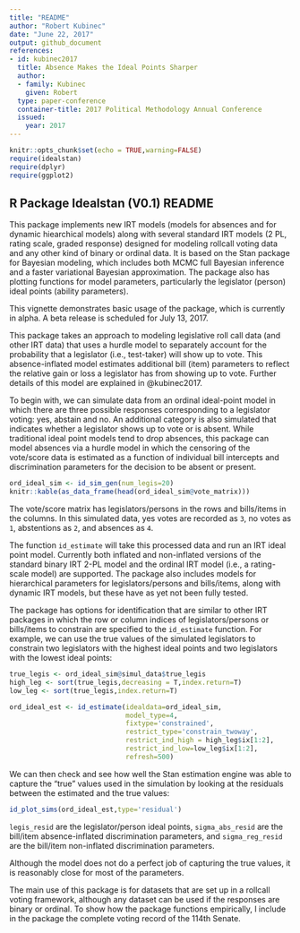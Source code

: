 ```yaml
---
title: "README"
author: "Robert Kubinec"
date: "June 22, 2017"
output: github_document
references:
- id: kubinec2017
  title: Absence Makes the Ideal Points Sharper
  author:
  - family: Kubinec
    given: Robert
  type: paper-conference
  container-title: 2017 Political Methodology Annual Conference
  issued:
    year: 2017
---
```


```r
knitr::opts_chunk$set(echo = TRUE,warning=FALSE)
require(idealstan)
require(dplyr)
require(ggplot2)
```

## R Package Idealstan (V0.1) README

This package implements new IRT models (models for absences and for dynamic hiearchical models) along with several standard IRT models (2 PL, rating scale, graded response) designed for modeling rollcall voting data and any other kind of binary or ordinal data. It is based on the Stan package for Bayesian modeling, which includes both MCMC full Bayesian inference and a faster variational Bayesian approximation. The package also has plotting functions for model parameters, particularly the legislator (person) ideal points (ability parameters).

This vignette demonstrates basic usage of the package, which is currently in alpha. A beta release is scheduled for July 13, 2017. 

This package takes an approach to modeling legislative roll call data (and other IRT data) that uses a hurdle model to separately account for the probability that a legislator (i.e., test-taker) will show up to vote. This absence-inflated model estimates additional bill (item) parameters to reflect the relative gain or loss a legislator has from showing up to vote. Further details of this model are explained in @kubinec2017.

To begin with, we can simulate data from an ordinal ideal-point model in which there are three possible responses corresponding to a legislator voting: yes, abstain and no. An additional category is also simulated that indicates whether a legislator shows up to vote or is absent. While traditional ideal point models tend to drop absences, this package can model absences via a hurdle model in which the censoring of the vote/score data is estimated as a function of individual bill intercepts and discrimination parameters for the decision to be absent or present.

```r

ord_ideal_sim <- id_sim_gen(num_legis=20)
knitr::kable(as_data_frame(head(ord_ideal_sim@vote_matrix)))
```

The vote/score matrix has legislators/persons in the rows and bills/items in the columns. In this simulated data, yes votes are recorded as `3`, no votes as `1`, abstentions as `2`, and absences as `4`. 

The function `id_estimate` will take this processed data and run an IRT ideal point model. Currently both inflated and non-inflated versions of the standard binary IRT 2-PL model and the ordinal IRT model (i.e., a rating-scale model) are supported. The package also includes models for hierarchical parameters for legislators/persons and bills/items, along with dynamic IRT models, but these have as yet not been fully tested.

The package has options for identification that are similar to other IRT packages in which the row or column indices of legislators/persons or bills/items to constrain are specified to the `id_estimate` function. For example, we can use the true values of the simulated legislators to constrain two legislators with the highest ideal points and two legislators with the lowest ideal points:

```r
true_legis <- ord_ideal_sim@simul_data$true_legis
high_leg <- sort(true_legis,decreasing = T,index.return=T)
low_leg <- sort(true_legis,index.return=T)

ord_ideal_est <- id_estimate(idealdata=ord_ideal_sim,
                             model_type=4,
                             fixtype='constrained',
                             restrict_type='constrain_twoway',
                             restrict_ind_high = high_leg$ix[1:2],
                             restrict_ind_low=low_leg$ix[1:2],
                             refresh=500)
```

We can then check and see how well the Stan estimation engine was able to capture the "true" values used in the simulation by looking at the residuals between the estimated and the true values:

```r
id_plot_sims(ord_ideal_est,type='residual')
```

`legis_resid` are the legislator/person ideal points, `sigma_abs_resid` are the bill/item absence-inflated discrimination parameters, and `sigma_reg_resid` are the bill/item non-inflated discrimination parameters.

Although the model does not do a perfect job of capturing the true values, it is reasonably close for most of the parameters.

The main use of this package is for datasets that are set up in a rollcall voting framework, although any dataset can be used if the responses are binary or ordinal. To show how the package functions empirically, I include in the package the complete voting record of the 114th Senate.

```r



```


